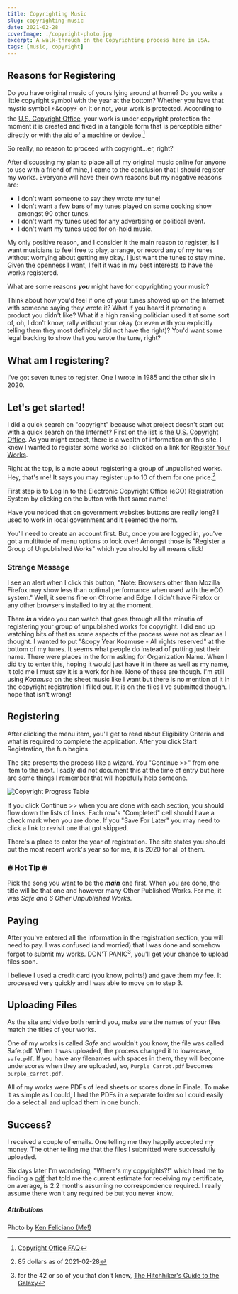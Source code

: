 ```yaml
---
title: Copyrighting Music
slug: copyrighting-music
date: 2021-02-28
coverImage: ./copyright-photo.jpg
excerpt: A walk-through on the Copyrighting process here in USA.
tags: [music, copyright]
---
```


## Reasons for Registering

Do you have original music of yours lying around at home? Do you write a little copyright symbol with the year at the bottom? Whether you have that mystic symbol ⚡&copy⚡ on it or not, your work is protected. According to the [U.S. Copyright Office](https://www.copyright.gov/), your work is under copyright protection the moment it is created and fixed in a tangible form that is perceptible either directly or with the aid of a machine or device.[^1]

[^1]: [Copyright Office FAQ](https://www.copyright.gov/help/faq/faq-general.html#register)

So really, no reason to proceed with copyright...er, right?

After discussing my plan to place all of my original music online for anyone to use with a friend of mine, I came to the conclusion that I should register my works. Everyone will have their own reasons but my negative reasons are:

- I don't want someone to say they wrote my tune!
- I don't want a few bars of my tunes played on some cooking show amongst 90 other tunes.
- I don't want my tunes used for any advertising or political event.
- I don't want my tunes used for on-hold music.

My only positive reason, and I consider it the main reason to register, is I want musicians to feel free to play, arrange, or record any of my tunes without worrying about getting my okay. I just want the tunes to stay mine. Given the openness I want, I felt it was in my best interests to have the works registered.

What are some reasons **_you_** might have for copyrighting your music?

<Warning>
  Think about how you'd feel if one of your tunes showed up on the Internet with someone saying they wrote it? What if
  you heard it promoting a product you didn't like? What if a high ranking politician used it at some sort of, oh, I
  don't know, rally without your okay (or even with you explicitly telling them they most definitely did not have the
  right)? You'd want some legal backing to show that you wrote the tune, right?
</Warning>

## What am I registering?

I've got seven tunes to register. One I wrote in 1985 and the other six in 2020.

## Let's get started!

I did a quick search on "copyright" because what project doesn't start out with a quick search on the Internet? First on the list is the [U.S. Copyright Office](https://www.copyright.gov/). As you might expect, there is a wealth of information on this site. I knew I wanted to register some works so I clicked on a link for [Register Your Works](https://www.copyright.gov/registration/).

Right at the top, is a note about registering a group of unpublished works. Hey, that's me! It says you may register up to 10 of them for one price.[^2]

[^2]: 85 dollars as of 2021-02-28

First step is to Log In to the Electronic Copyright Office (eCO) Registration System by clicking on the button with that same name!

<Info>
  Have you noticed that on government websites buttons are really long? I used to work in local government and it seemed
  the norm.
</Info>

You'll need to create an account first. But, once you are logged in, you've got a multitude of menu options to look over! Amongst those is "Register a Group of Unpublished Works" which you should by all means click!

<Warning>


### Strange Message

I see an alert when I click this button, "Note: Browsers other than Mozilla Firefox may show less than optimal
performance when used with the eCO system." Well, it seems fine on Chrome and Edge. I didn't have Firefox or any other
browsers installed to try at the moment.

</Warning>


There **_is_** a video you can watch that goes through all the minutia of registering your group of unpublished works for copyright. I did end up watching bits of that as some aspects of the process were not as clear as I thought. I wanted to put "&copy Year Koamuse - All rights reserved" at the bottom of my tunes. It seems what people do instead of putting just their name. There were places in the form asking for Organization Name. When I did try to enter this, hoping it would just have it in there as well as my name, it told me I must say it is a work for hire. None of these are though. I'm still using _Koamuse_ on the sheet music like I want but there is no mention of it in the copyright registration I filled out. It is on the files I've submitted though. I hope that isn't wrong!

## Registering

After clicking the menu item, you'll get to read about Eligibility Criteria and what is required to complete the application. After you click Start Registration, the fun begins.

The site presents the process like a wizard. You "Continue >>" from one item to the next. I sadly did not document this at the time of entry but here are some things I remember that will hopefully help someone.

![Copyright Progress Table](./copyright-progress-table.png)

If you click Continue >> when you are done with each section, you should flow down the lists of links. Each row's "Completed" cell should have a check mark when you are done. If you "Save For Later" you may need to click a link to revisit one that got skipped.

There's a place to enter the year of registration. The site states you should put the most recent work's year so for me, it is 2020 for all of them.

<Success>


### 🔥 Hot Tip 🔥

Pick the song you want to be the **_main_** one first. When you are done, the title will be that one and however many Other Published Works. For me, it was _Safe and 6 Other Unpublished Works_.

</Success>


## Paying

After you've entered all the information in the registration section, you will need to pay. I was confused (and worried) that I was done and somehow forgot to submit my works. DON'T PANIC[^3], you'll get your chance to upload files soon.

[^3]: for the 42 or so of you that don't know, [The Hitchhiker's Guide to the Galaxy](https://en.wikipedia.org/wiki/The_Hitchhiker's_Guide_to_the_Galaxy)

I believe I used a credit card (you know, points!) and gave them my fee. It processed very quickly and I was able to move on to step 3.

## Uploading Files

As the site and video both remind you, make sure the names of your files match the titles of your works.

One of my works is called _Safe_ and wouldn't you know, the file was called Safe.pdf. When it was uploaded, the process changed it to lowercase, `safe.pdf`. If you have any filenames with spaces in them, they will become underscores when they are uploaded, so, `Purple Carrot.pdf` becomes `purple_carrot.pdf`.

All of my works were PDFs of lead sheets or scores done in Finale. To make it as simple as I could, I had the PDFs in a separate folder so I could easily do a select all and upload them in one bunch.

## Success?

I received a couple of emails. One telling me they happily accepted my money. The other telling me that the files I submitted were successfully uploaded.

Six days later I'm wondering, "Where's my copyrights?!" which lead me to finding a [pdf](https://www.copyright.gov/registration/docs/processing-times-faqs.pdf) that told me the current estimate for receiving my certificate, on average, is 2.2 months assuming no correspondence required. I really assume there won't any required be but you never know.

##### Attributions

Photo by [Ken Feliciano (Me!)](https:koamar.com)
